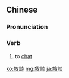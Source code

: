 {{also|叙谈}}
==Chinese==
{{zh-forms|s=叙谈}}

===Pronunciation===
{{zh-pron
|m=xùtán
|c=zeoi6 taam4
|mn=qz:sǐr-tâm/xm:sū-tâm/zz:sī-tâm
|cat=v
}}

===Verb===
{{zh-verb}}

# {{lb|zh|Advanced Mandarin}} to [[chat]]

[[ko:敘談]]
[[mg:敘談]]
[[ja:敘談]]